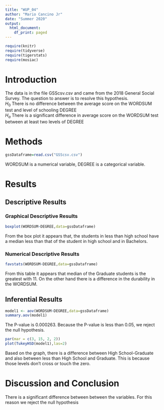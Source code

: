 ```yaml
---
title: "WUP_04"
author: "Mario Cancino Jr"
date: "Summer 2020"
output:
  html_document:
    df_print: paged
---
```


```r
require(knitr)
require(tidyverse)
require(tigerstats)
require(mosiac)
```

# Introduction

<!--In this section you explain what you are trying to show.  Where did the data come from?  What is the research or other question you are trying to answer?!-->

The data is in the file GSScsv.csv and came from the 2018 General Social Survey.  The question to answer is to resolve this hypothesis.  
$H_0$ There is no difference between the average score on the WORDSUM test and level of schooling DEGREE  
$H_a$ There is a significant difference in average score on the WORDSUM test between at least two levels of DEGREE  

# Methods

```r
gssDataframe=read.csv("GSScsv.csv")
```
WORDSUM is a numerical variable, DEGREE is a categorical variable. 

<!--Decide on your methods:  use "variable analysis" or other appropriate descriptors.  Make sure to choose at least one graphical method and at least one numerical method.!-->

# Results

<!--Divide this section into two sub-sections:  One for your descriptive  results and one for your inferential results.!-->

## Descriptive Results

### Graphical Descriptive Results

<!--Graphical results here.  Make sure to show your code.  Provide appropriate labels for axes, giving units if possible, and provide a good title for the graph, too.  Use the graphical results to describe the patterns if any that exist in the data as focused toward the research question!-->

```r
boxplot(WORDSUM~DEGREE,data=gssDataframe)
```

From the box plot it appears that, the students in less than high school have a median less than that of the student in high school and in Bachelors. 

### Numerical Descriptive Results

<!--Numerical results go here. Use the numerical results to describe the patterns if any that exist in the data as focused toward the research question!-->

```r
favstats(WORDSUM~DEGREE,data=gssDataframe)
```

From this table it appears that median of the Graduate students is the greatest with 11. On the other hand there is a difference in the durability in the WORDSUM.


## Inferential Results

<!--State hypothesis clearly.  Make sure your discussion of the inferential test covers all the aspects that the test output produces, such as test statistic, p-value etc.  Make a decision about the null hypothesis, explain the assumptions on which the selected test/procedure was based, and why the chosen procedure satisfys the assumptions and is appropriate to answer the research question!-->

```r
model1 <- aov(WORDSUM~DEGREE,data=gssDataframe)
summary.aov(model1)
```

The P-value is 0.000263. Because the P-value is less than 0.05, we reject the null hypothesis.

```r
par(mar = c(3, 15, 2, 2))
plot(TukeyHSD(model1),las=2)
```

Based on the graph, there is a difference between High School-Graduate and also between less than High School and Graduate. This is because those levels don't cross or touch the zero. 

# Discussion and Conclusion

<!--Discussion and conclusion here.  If you found a relationship be sure to consider whether the relationship occurs because one of the variavbles causes the other, or whether they perhasps are related for some other reason.  Watch the chapter 6 videos from the GeorgeTown videos collection.!-->

There is a significant difference between between the variables. For this reason we reject the null hypothesis
